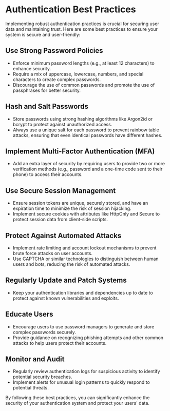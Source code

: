 # Authentication Best Practices

Implementing robust authentication practices is crucial for securing user data and maintaining trust. Here are some best practices to ensure your system is secure and user-friendly:

## Use Strong Password Policies
- Enforce minimum password lengths (e.g., at least 12 characters) to enhance security.
- Require a mix of uppercase, lowercase, numbers, and special characters to create complex passwords.
- Discourage the use of common passwords and promote the use of passphrases for better security.

## Hash and Salt Passwords
- Store passwords using strong hashing algorithms like Argon2id or bcrypt to protect against unauthorized access.
- Always use a unique salt for each password to prevent rainbow table attacks, ensuring that even identical passwords have different hashes.

## Implement Multi-Factor Authentication (MFA)
- Add an extra layer of security by requiring users to provide two or more verification methods (e.g., password and a one-time code sent to their phone) to access their accounts.

## Use Secure Session Management
- Ensure session tokens are unique, securely stored, and have an expiration time to minimize the risk of session hijacking.
- Implement secure cookies with attributes like HttpOnly and Secure to protect session data from client-side scripts.

## Protect Against Automated Attacks
- Implement rate limiting and account lockout mechanisms to prevent brute force attacks on user accounts.
- Use CAPTCHA or similar technologies to distinguish between human users and bots, reducing the risk of automated attacks.

## Regularly Update and Patch Systems
- Keep your authentication libraries and dependencies up to date to protect against known vulnerabilities and exploits.

## Educate Users
- Encourage users to use password managers to generate and store complex passwords securely.
- Provide guidance on recognizing phishing attempts and other common attacks to help users protect their accounts.

## Monitor and Audit
- Regularly review authentication logs for suspicious activity to identify potential security breaches.
- Implement alerts for unusual login patterns to quickly respond to potential threats.

By following these best practices, you can significantly enhance the security of your authentication system and protect your users' data.
